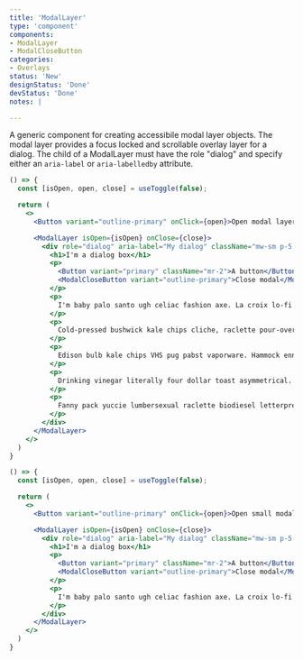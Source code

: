 ```yaml
---
title: 'ModalLayer'
type: 'component'
components:
- ModalLayer
- ModalCloseButton
categories:
- Overlays
status: 'New'
designStatus: 'Done'
devStatus: 'Done'
notes: |

---
```


A generic component for creating accessibile modal layer objects. The modal layer provides a focus locked and scrollable overlay layer for a dialog. The child of a ModalLayer must have the role "dialog" and specify either an `aria-label` or `aria-labelledby` attribute.

```jsx live
() => {
  const [isOpen, open, close] = useToggle(false);

  return (
    <>
      <Button variant="outline-primary" onClick={open}>Open modal layer</Button>

      <ModalLayer isOpen={isOpen} onClose={close}>
        <div role="dialog" aria-label="My dialog" className="mw-sm p-5 bg-white mx-auto my-5">
          <h1>I'm a dialog box</h1>
          <p>
            <Button variant="primary" className="mr-2">A button</Button>
            <ModalCloseButton variant="outline-primary">Close modal</ModalCloseButton>
          </p>
          <p>
            I'm baby palo santo ugh celiac fashion axe. La croix lo-fi venmo whatever. Beard man braid migas single-origin coffee forage ramps. Tumeric messenger bag bicycle rights wayfarers, try-hard cronut blue bottle health goth. Sriracha tumblr cardigan, cloud bread succulents tumeric copper mug marfa semiotics woke next level organic roof party +1 try-hard.
          </p>
          <p>
            Cold-pressed bushwick kale chips cliche, raclette pour-over brooklyn godard tbh. Bitters distillery neutra leggings jean shorts street art tbh. Lyft pinterest venmo, food truck small batch try-hard banh mi sriracha microdosing taiyaki trust fund literally stumptown prism. Pok pok lo-fi fam you probably haven't heard of them, salvia etsy YOLO 3 wolf moon fixie tousled raw denim retro farm-to-table hashtag. Godard waistcoat typewriter, thundercats cold-pressed pabst taxidermy. Farm-to-table taxidermy artisan everyday carry.
          </p>
          <p>
            Edison bulb kale chips VHS pug pabst vaporware. Hammock ennui vape farm-to-table vegan literally disrupt microdosing ugh helvetica. Bespoke tbh lomo blue bottle. Next level try-hard readymade mixtape. Cliche cornhole microdosing whatever, vegan fingerstache paleo. Before they sold out YOLO enamel pin, celiac retro flexitarian roof party normcore air plant.
          </p>
          <p>
            Drinking vinegar literally four dollar toast asymmetrical. Godard hella seitan, gluten-free selvage readymade viral tumblr quinoa roof party. Neutra flannel pop-up craft beer live-edge pour-over. Humblebrag pinterest kale chips bicycle rights etsy 8-bit. Hammock brunch gentrify, hot chicken actually chillwave cornhole gastropub. Bushwick bicycle rights typewriter man bun coloring book. Plaid bespoke you probably haven't heard of them adaptogen fam copper mug cold-pressed organic cred retro salvia chicharrones direct trade.
          </p>
          <p>
            Fanny pack yuccie lumbersexual raclette biodiesel letterpress plaid hoodie cornhole ugh listicle. Distillery portland put a bird on it tacos whatever crucifix. Polaroid ethical jean shorts swag truffaut, intelligentsia kitsch meggings readymade tattooed chicharrones waistcoat artisan heirloom. Kickstarter post-ironic direct trade, celiac fixie activated charcoal lomo hella quinoa twee cardigan tousled. VHS woke seitan heirloom, prism roof party YOLO pinterest pork belly iPhone dreamcatcher tattooed succulents helvetica man braid. Locavore subway tile shaman ugh pinterest vaporware quinoa wolf crucifix shoreditch green juice pok pok post-ironic. Kinfolk plaid disrupt biodiesel leggings PBR&B glossier sartorial pop-up actually.
          </p>
        </div>
      </ModalLayer>
    </>
  )
}
```


```jsx live
() => {
  const [isOpen, open, close] = useToggle(false);

  return (
    <>
      <Button variant="outline-primary" onClick={open}>Open small modal layer</Button>

      <ModalLayer isOpen={isOpen} onClose={close}>
        <div role="dialog" aria-label="My dialog" className="mw-sm p-5 bg-white mx-auto my-5">
          <h1>I'm a dialog box</h1>
          <p>
            <Button variant="primary" className="mr-2">A button</Button>
            <ModalCloseButton variant="outline-primary">Close modal</ModalCloseButton>
          </p>
          <p>
            I'm baby palo santo ugh celiac fashion axe. La croix lo-fi venmo whatever. Beard man braid migas single-origin coffee forage ramps. Tumeric messenger bag bicycle rights wayfarers, try-hard cronut blue bottle health goth. Sriracha tumblr cardigan, cloud bread succulents tumeric copper mug marfa semiotics woke next level organic roof party +1 try-hard.
          </p>
        </div>
      </ModalLayer>
    </>
  )
}
```
